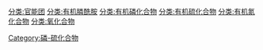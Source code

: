 [[分类:官能团|分类:官能团]]
[[分类:有机膦酰胺|分类:有机膦酰胺]]
[[分类:有机磷化合物|分类:有机磷化合物]]
[[分类:有机硫化合物|分类:有机硫化合物]]
[[分类:有机氮化合物|分类:有机氮化合物]]
[[分类:氧化合物|分类:氧化合物]]
[[Category:磷-硫化合物|Category:磷-硫化合物]]